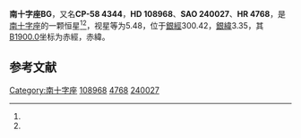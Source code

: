{{Starbox begin
| name = 南十字座BG
}}
{{Starbox observe
| epoch = [[J2000.0|J2000.0]]
| constell = [[南十字座|南十字座]]<ref name=SIMBAD>{{cite web
 | url=http://simbad.u-strasbg.fr/simbad/sim-id?Ident=HR+4768
 | title=Pulsating variable Star
 | publisher=Centre de Données astronomiques de Strasbourg
 | work=SIMBAD
 | accessdate=2012-07-13
 | archive-date=2016-03-16
 | archive-url=https://web.archive.org/web/20160316220821/http://simbad.u-strasbg.fr/simbad/sim-id?Ident=HR+4768
 | dead-url=no
 }}</ref><ref name=DATA>{{cite web
 | url=http://vizier.u-strasbg.fr/viz-bin/VizieR-5?-out.add=.&-source=5050&-corr=PK=HR&-out.max=9999&HR=4768
 | title=VizieR Detailed Page
 | accessdate=2012-07-13
 | archive-date=2016-03-05
 | archive-url=https://web.archive.org/web/20160305052140/http://vizier.u-strasbg.fr/viz-bin/VizieR-5?-out.add=.&-source=5050&-corr=PK=HR&-out.max=9999&HR=4768
 | dead-url=no
 }}</ref>
| 星官 = 
| ra = {{RA|12|31|40.3}}<ref name=SIMBAD /><ref name=DATA />
| dec = {{DEC|-59|25|26}}<ref name=SIMBAD /><ref name=DATA />
| appmag_v = 5.48<ref name=SIMBAD /><ref name=DATA />
}}
{{Starbox character
| class = F7Ib-II<ref name=SIMBAD /><ref name=DATA />
| b-v = 0.63<ref name=SIMBAD /><ref name=DATA />
| u-b = 0.38<ref name=SIMBAD /><ref name=DATA />
| r-i = <ref name=SIMBAD /><ref name=DATA />
| variable = 
}}
{{Starbox astrometry
| radial_v = 0.38
| prop_mo_ra = -20
| parallax = 0.01
| p_error = 
}}
{{Starbox catalog
| names =CP-58 4344，[[SAO星表|SAO]] 240027，[[HD星表|HD]] 108968，[[HR星表|HR]] 4768}}
{{Starbox reference |Simbad=HR+4768}}
{{Starbox end}}

'''南十字座BG'''，又名'''CP-58 4344'''，'''HD 108968'''、'''SAO 240027'''、'''HR 4768'''，是[[南十字座|南十字座]]的一颗恒星<ref name=SIMBAD /><ref name=DATA />，视星等为5.48，位于[[銀道座標系|銀經]]300.42，[[銀道座標系|銀緯]]3.35，其[[B1900.0|B1900.0]]坐标为赤經{{RA|12|26|5}}，赤緯{{DEC|-58|3.35|17}}。

== 参考文献 ==
{{reflist}}

{{star-stub}}

{{南十字座恒星}}
[[Category:南十字座|Category:南十字座]]
[[Category:HD和HDE天體|108968]]
[[Category:HR天體|4768]]
[[Category:SAO天體|240027]]